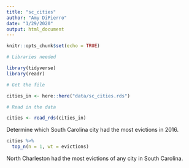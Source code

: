 ```yaml
---
title: "sc_cities"
author: "Amy DiPierro"
date: "1/29/2020"
output: html_document
---
```


```r
knitr::opts_chunk$set(echo = TRUE)
```

```r
# Libraries needed

library(tidyverse)
library(readr)

# Get the file

cities_in <- here::here("data/sc_cities.rds")

# Read in the data

cities <- read_rds(cities_in)
```

Determine which South Carolina city had the most evictions in 2016.

```r
cities %>% 
  top_n(n = 1, wt = evictions)
```

North Charleston had the most evictions of any city in South Carolina.
